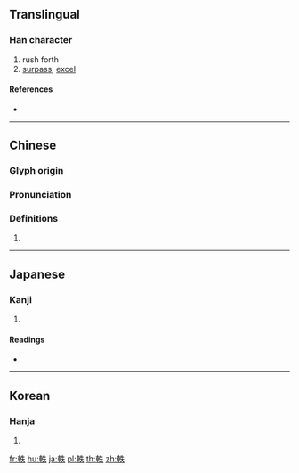{{character info/new}}
{{also|轶}}
==Translingual==

===Han character===
{{Han char|rn=159|rad=車|as=05|sn=12|four=55030|canj=JJHQO}}

# rush forth
# [[surpass]], [[excel]]

====References====
* {{Han ref|kx=1242.190|dkj=38275|dj=1718.100|hdz=53521.050|uh=8EFC|ud=36604|bh=B663|bd=46691}}

----

==Chinese==
{{zh-forms|s=轶}}

===Glyph origin===
{{Han etym}}

===Pronunciation===
{{zh-pron
|m=yì
|c=jat6
|mc=y
|oc=y
|cat=
}}

===Definitions===
{{zh-hanzi}}

# {{rfdef|zh}}

----

==Japanese==

===Kanji===
{{ja-kanji|grade=|rs=車05}}

# {{defn|lang=ja|sort=車05}}

====Readings====
* {{ja-readings|on=[[いつ]] (itsu), [[てつ]] (tetsu)|kun=[[すぎる]] (sugiru)|nanori=}}

----

==Korean==

===Hanja===
{{ko-hanja|hangeul=일|eumhun=|rv=il|mr=il|y=il}}

# {{defn|lang=ko|sort=車05}}

[[fr:軼]]
[[hu:軼]]
[[ja:軼]]
[[pl:軼]]
[[th:軼]]
[[zh:軼]]
